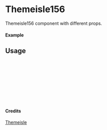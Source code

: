 
<Meta of={Themeisle156} title="Themeisle/Themeisle156" />

# Themeisle156

Themeisle156 component with different props.

#### Example

<Canvas of={Themeisle156.Primary} />

## Usage

```ts
import { Themeisle156 } from "yadl-ui";

const Example = () => {
  return (
      <Themeisle156 />
  );
};

export default Example;
```

#### Credits
[Themeisle](https://themeisle.com/illustrations/)
